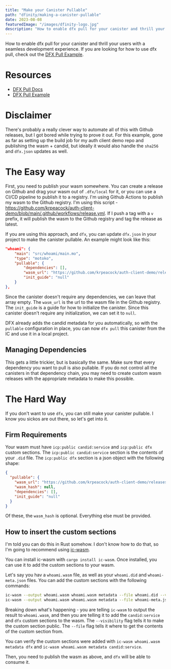 ```yaml
---
title: "Make your Canister Pullable"
path: "dfinity/making-a-canister-pullable"
date: 2023-08-08
featuredImage: "/images/dfinity-logo.jpg"
description: "How to enable dfx pull for your canister and thrill your users with a seamless development experience"
---
```


How to enable dfx pull for your canister and thrill your users with a seamless development experience. If you are looking for how to use dfx pull, check out the [DFX Pull Example](./use-dfx-pull).

# Resources

- [DFX Pull Docs](https://internetcomputer.org/docs/current/developer-docs/setup/pulling-canister-dependencies/)
- [DFX Pull Example](./use-dfx-pull)

# Disclaimer

There's probably a really clever way to automate all of this with Github releases, but I got bored while trying to prove it out. For this example, gone as far as setting up the build job for my auth client demo repo and publishing the wasm + candid, but ideally it would also handle the `sha256` and `dfx.json` updates as well.

# The Easy way

First, you need to publish your wasm somewhere. You can create a release on Github and drag your wasm out of `.dfx/local` for it, or you can use a CI/CD pipeline to publish it to a registry. I'm using Github Actions to publish my wasm to the Github registry. I'm using this script - https://github.com/krpeacock/auth-client-demo/blob/main/.github/workflows/release.yml. If I push a tag with a `v` prefix, it will publish the wasm to the Github registry and tag the release as latest.

If you are using this approach, and `dfx`, you can update `dfx.json` in your project to make the canister pullable. An example might look like this:

```json
"whoami": {
    "main": "src/whoami/main.mo",
    "type": "motoko",
    "pullable": {
        "dependencies": [],
        "wasm_url": "https://github.com/krpeacock/auth-client-demo/releases/latest/download/whoami.wasm",
        "init_guide": "null"
    }
},
```

Since the canister doesn't require any dependencies, we can leave that array empty. The `wasm_url` is the url to the wasm file in the Github registry. The `init_guide` is a guide for how to initialize the canister. Since this canister doesn't require any initialization, we can set it to `null`.

DFX already adds the candid metadata for you automatically, so with the `pullable` configuration in place, you can now `dfx pull` this canister from the IC and use it in a local project.

## Managing Dependencies

This gets a little trickier, but is basically the same. Make sure that every dependency you want to pull is also pullable. If you do not control all the canisters in that dependency chain, you may need to create custom wasm releases with the appropriate metadata to make this possible.

# The Hard Way

If you don't want to use `dfx`, you can still make your canister pullable. I know you sickos are out there, so let's get into it. 

## Firm Requirements

Your wasm must have `icp:public candid:service` and `icp:public dfx` custom sections. The `icp:public candid:service` section is the contents of your `.did` file. The `icp:public dfx` section is a json object with the following shape:
```json
{
  "pullable": {
    "wasm_url": "https://github.com/krpeacock/auth-client-demo/releases/latest/download/whoami.wasm",
    "wasm_hash": null,
    "dependencies": [],
    "init_guide": "null"
  }
}
```

Of these, the `wasm_hash` is optional. Everything else must be provided.

## How to insert the custom sections

I'm told you can do this in Rust somehow. I don't know how to do that, so I'm going to recommend using [ic-wasm](https://github.com/dfinity/ic-wasm). 

You can install ic-wasm with `cargo install ic-wasm`. Once installed, you can use it to add the custom sections to your wasm. 

Let's say you hav a `whoami.wasm` file, as well as your `whoami.did` and `whoami-meta.json` files. You can add the custom sections with the following commands:

```bash
ic-wasm --output whoami.wasm whoami.wasm metadata --file whoami.did --visibility public candid:service
ic-wasm --output whoami.wasm whoami.wasm metadata --file whoami-meta.json --visibility public dfx
```

Breaking down what's happening - you are telling `ic-wasm` to output the result to `whoami.wasm`, and then you are telling it to add the `candid:service` and `dfx` custom sections to the wasm. The `--visibility` flag tells it to make the custom section public. The `--file` flag tells it where to get the contents of the custom section from.

You can verify the custom sections were added with `ic-wasm whoami.wasm metadata dfx` and `ic-wasm whoami.wasm metadata candid:service`.

Then, you need to publish the wasm as above, and `dfx` will be able to consume it.
